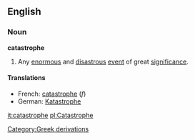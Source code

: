 ==English==
===Noun===
'''catastrophe'''
#Any [[enormous]] and [[disastrous]] [[event]] of great [[significance]].
====Translations====
*French: [[catastrophe]] (''f'')
*German: [[Katastrophe]]
[[it:catastrophe]]
[[pl:Catastrophe]]
[[Category:Greek derivations]]